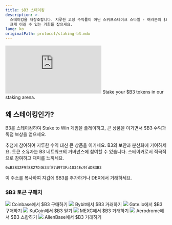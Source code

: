 ```yaml
---
title: $B3 스테이킹
description: >-
  스테이킹을 재창조합니다. 지루한 고정 수익률이 아닌 스위프스테이크 스타일 - 여러분의 $B3를 사용하여 운 기반 게임에서 스테이크를 확보하고
  크게 이길 수 있는 기회를 잡으세요.
lang: ko
originalPath: protocol/staking-b3.mdx
---
```

<iframe
   className="w-full aspect-video rounded-xl mb-6"
    src="https://customer-gg6qs7nm5ue94t64.cloudflarestream.com/8d4fd9ab30d1002e5856a931a7e7dd05/iframe?muted=true&loop=true&autoplay=true&poster=https%3A%2F%2Fcustomer-gg6qs7nm5ue94t64.cloudflarestream.com%2F8d4fd9ab30d1002e5856a931a7e7dd05%2Fthumbnails%2Fthumbnail.jpg%3Ftime%3D%26height%3D600"
    title="Staking $B3"
    frameBorder="0"
  allow="accelerometer; autoplay; clipboard-write; encrypted-media; gyroscope; picture-in-picture"
  allowFullScreen
  ></iframe>

<Card title="Stake & win $B3" icon="coin" href="https://stake.b3.fun" horizontal>
  Stake your $B3 tokens in our staking arena.
</Card>

## 왜 스테이킹인가?
B3를 스테이킹하여 Stake to Win 게임을 플레이하고, 큰 상품을 이기면서 $B3 수익과 독점 보상을 얻으세요.

<CardGroup cols={2}>
<Card title="보상 획득" icon="coins">
  추첨에 참여하여 지루한 수익 대신 큰 상품을 이기세요.
</Card>

<Card title="네트워크 보안" icon="shield">
  B3의 보안과 분산화에 기여하세요.
</Card>

<Card title="거버넌스 권리" icon="users">
  토큰 소유자는 B3 네트워크의 거버넌스에 참여할 수 있습니다.
</Card>

<Card title="낮은 위험" icon="gamepad">
  스테이커로서 적극적으로 참여하고 재미를 느끼세요.
</Card>
</CardGroup>

```text Contract Address
0xB3B32F9f8827D4634fE7d973Fa1034Ec9fdDB3B3
```
이 주소를 복사하여 지갑에 $B3를 추가하거나 DEX에서 거래하세요.


### $B3 토큰 구매처

<CardGroup cols={3}>
  <Card title="Coinbase" href="https://www.coinbase.com/price/b3-base" horizontal>
    <img src="/images/coinbase-logo.svg" className="w-full bg-black aspect-video object-contain rounded-lg p-2 my-3" />
    Coinbase에서 $B3 구매하기
  </Card>

  <Card title="Bybit" href="https://www.bybit.com/en/trade/spot/B3/USDT" horizontal>
    <img src="/images/bybit-logo.svg" className="w-full bg-black aspect-video object-contain rounded-lg p-2 my-3" />
    Bybit에서 $B3 거래하기
  </Card>

  <Card title="Gate.io" href="https://www.gate.io/trade/B3_USDT" horizontal>
    <img src="/images/gateio-logo.svg" className="w-full bg-black aspect-video object-contain rounded-lg p-2 my-3" />
    Gate.io에서 $B3 구매하기
  </Card>

  <Card title="KuCoin" href="https://trade.kucoin.com/B3-USDT?utm_source=community_partner_info" horizontal>
    <img src="/images/kucoin-logo.avif" className="w-full bg-black aspect-video object-contain rounded-lg p-2 my-3" />
    KuCoin에서 $B3 얻기
  </Card>

  <Card title="MEXC" href="https://www.mexc.com/exchange/B3_USDT" horizontal>
    <img src="/images/mexc-logo.svg" className="w-full bg-black aspect-video object-contain rounded-lg p-2 my-3" />
    MEXC에서 $B3 거래하기
  </Card>

  <Card title="Aerodrome" href="https://aerodrome.finance/swap?from=eth&to=0xb3b32f9f8827d4634fe7d973fa1034ec9fddb3b3&chain0=8453&chain1=8453" horizontal>
    <img src="/images/aerodrome-logo.svg" className="w-full bg-black aspect-video object-contain rounded-lg p-2 my-3" />
    Aerodrome에서 $B3 스왑하기
  </Card>

  <Card title="AlienBase" href="https://app.alienbase.xyz/?outputCurrency=0xB3B32F9f8827D4634fE7d973Fa1034Ec9fddb3B3&chainId=8453" horizontal>
    <img src="/images/alienbase-logo.svg" className="w-full bg-black aspect-video object-contain rounded-lg p-2 my-3" />
    AlienBase에서 $B3 거래하기
  </Card>
</CardGroup>
